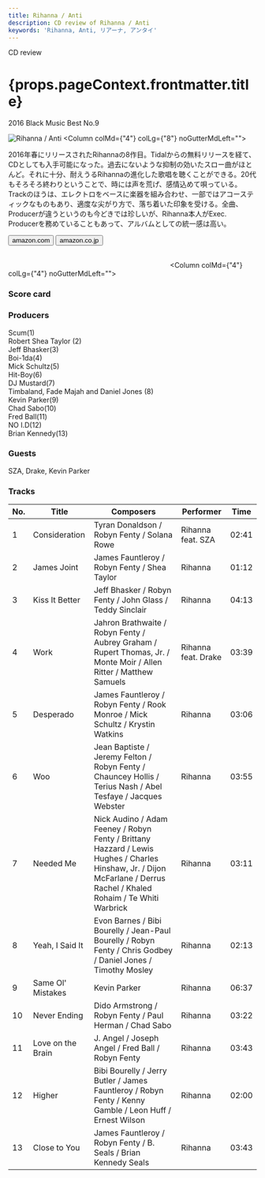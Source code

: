 ```yaml
---
title: Rihanna / Anti
description: CD review of Rihanna / Anti
keywords: 'Rihanna, Anti, リアーナ, アンタイ'
---
```



<p className="largeP">CD review</p>
<h1 className="h1--no--margin">{props.pageContext.frontmatter.title}</h1>
<p className="largeP"><Link to="/best50/2016/">2016 Black Music Best No.9</Link></p>

<Row  className="image-card-group">
	<Column colMd={"3"} colLg={"4"} noGutterMdLeft="">
       <ImageCard>

![Rihanna / Anti](../../images/cd/rihanna3L.jpg) 
</ImageCard>
	</Column>
	<Column colMd={"4"} colLg={"8"} noGutterMdLeft="">
	<p>
	2016年春にリリースされたRihannaの8作目。Tidalからの無料リリースを経て、CDとしても入手可能になった。過去にないような抑制の効いたスロー曲がほとんど。それに十分、耐えうるRihannaの進化した歌唱を聴くことができる。20代もそろそろ終わりということで、時には声を荒げ、感情込めて唄っている。Trackのほうは、エレクトロをベースに楽器を組み合わせ、一部ではアコースティックなものもあり、適度な尖がり方で、落ち着いた印象を受ける。全曲、Producerが違うというのも今どきでは珍しいが、Rihanna本人がExec. Producerを務めていることもあって、アルバムとしての統一感は高い。
	</p>
	<div>
	  <Button href="https://amzn.to/2PU6d0Q" kind="primary" size="small" renderIcon={ArrowUpRight24}>
      amazon.com
    </Button>
    <Button href="https://amzn.to/3arjPu0" kind="secondary" size="small" renderIcon={ArrowUpRight24}>
      amazon.co.jp
    </Button>
	</div>
	<a href="https://geo.music.apple.com/jp/album/anti-deluxe/1440933869?mt=1&app=music&ls=1&at=11lcug" style="display:inline-block;overflow:hidden;background:url(https://linkmaker.itunes.apple.com/ja-jp/lockup.svg?releaseDate=2016-01-28&kind=album&bubble=apple_music&style=mono-black) no-repeat;width:180px;height:45px;"></a>
	<a href="https://geo.music.apple.com/jp/album/anti/1440933547?app=itunes&at=11lcug" style="display:inline-block;overflow:hidden;background:url(https://linkmaker.itunes.apple.com/ja-jp/badge-lrg.svg?releaseDate=2016-01-28T00:00:00Z&kind=album&bubble=itunes_music) no-repeat;width:140px;height:45px;"></a>
	</Column>
</Row>
<Row >
	<Column colMd={"4"} colLg={"4"} noGutterMdLeft="">
<div>
  <h3>Score card</h3>
	<SliderJS1 value="5" />
  <SliderJS2 value="1" />
	<SliderJS3 value="1" />
  <SliderJS4 value="8" />
</div>
</Column>
<Column colMd={"8"} colLg={"8"} noGutterMdLeft="">
<div>
<h3>Producers</h3>
<p>
Scum(1)
<br/>Robert Shea Taylor (2)
<br/>Jeff Bhasker(3)
<br/>Boi-1da(4)
<br/>Mick Schultz(5)
<br/>Hit-Boy(6)
<br/>DJ Mustard(7)
<br/>Timbaland, Fade Majah and Daniel Jones (8)
<br/>Kevin Parker(9)
<br/>Chad Sabo(10)
<br/>Fred Ball(11)
<br/>NO I.D(12)
<br/>Brian Kennedy(13)
</p>
<h3>Guests</h3>
<p>
SZA, Drake, Kevin Parker
</p>
</div>
</Column>
</Row>

<h3>Tracks</h3>

| No. |	 Title            |	 Composers                                                                                                                                                             |	 Performer         | Time	 |
| --- |	----------------- |	 --------------------------------------------------------------------------------------------------------------------------------------------------------------------- | ------------------- | ----- |
|	1	  |	Consideration    	| Tyran Donaldson / Robyn Fenty / Solana Rowe                                                                                                                            | Rihanna feat. SZA   | 02:41 |
|	2	  |	James Joint      	| James Fauntleroy / Robyn Fenty / Shea Taylor                                                                                                                           | Rihanna             | 01:12 |
|	3	  |	Kiss It Better   	| Jeff Bhasker / Robyn Fenty / John Glass / Teddy Sinclair                                                                                                               | Rihanna             | 04:13 |
|	4	  |	Work             	| Jahron Brathwaite / Robyn Fenty / Aubrey Graham / Rupert Thomas, Jr. / Monte Moir / Allen Ritter / Matthew Samuels                                                     | Rihanna feat. Drake | 03:39 |
|	5	  |	Desperado        	| James Fauntleroy / Robyn Fenty / Rook Monroe / Mick Schultz / Krystin Watkins                                                                                          | Rihanna             | 03:06 |
|	6	  |	Woo              	| Jean Baptiste / Jeremy Felton / Robyn Fenty / Chauncey Hollis / Terius Nash / Abel Tesfaye / Jacques Webster                                                           | Rihanna             | 03:55 |
|	7	  |	Needed Me        	| Nick Audino / Adam Feeney / Robyn Fenty / Brittany Hazzard / Lewis Hughes / Charles Hinshaw, Jr. / Dijon McFarlane / Derrus Rachel / Khaled Rohaim / Te Whiti Warbrick | Rihanna             | 03:11 |
|	8	  |	Yeah, I Said It  	| Evon Barnes / Bibi Bourelly / Jean-Paul Bourelly / Robyn Fenty / Chris Godbey / Daniel Jones / Timothy Mosley                                                          | Rihanna             | 02:13 |
|	9	  |	Same Ol' Mistakes	| Kevin Parker                                                                                                                                                           | Rihanna             | 06:37 |
|	10	|	Never Ending     	| Dido Armstrong / Robyn Fenty / Paul Herman / Chad Sabo                                                                                                                 | Rihanna             | 03:22 |
|	11	|	Love on the Brain	| J. Angel / Joseph Angel / Fred Ball / Robyn Fenty                                                                                                                      | Rihanna             | 03:43 |
|	12	|	Higher           	| Bibi Bourelly / Jerry Butler / James Fauntleroy / Robyn Fenty / Kenny Gamble / Leon Huff / Ernest Wilson                                                               | Rihanna             | 02:00 |
|	13	|	Close to You     	| James Fauntleroy / Robyn Fenty / B. Seals / Brian Kennedy Seals                                                                                                        | Rihanna             | 03:43 |